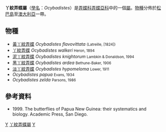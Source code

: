 {{noteTA
|G1=Butterfly
}}
{{Automatic Taxobox
| taxon = Ocybadistes
| authority = Heron, 1894
| image = Green Grass-Dart02.jpg
| image_caption = [[丫紋弄蝶|丫紋弄蝶]]<br />''Ocybadistes walkeri'' 
| type_species = [[丫紋弄蝶|丫紋弄蝶]]<br />''Ocybadistes walkeri''
| type_species_authority = Heron, 1894
| subdivision_ranks = [[物種|物種]]
| subdivision = 共7種，詳見正文。
| synonyms =
}}

'''丫紋弄蝶屬'''（[[學名|學名]]：''Ocybadistes''）是[[弄蝶科|弄蝶科]][[弄蝶亞科|弄蝶亞科]]中的一個[[屬|屬]]。[[物種|物種]]分佈於[[松巴島|松巴島]]至[[澳大利亞|澳大利亞]]一帶。

== 物種 ==
* [[黃丫紋弄蝶|黃丫紋弄蝶]] ''Ocybadistes flavovittata'' <small>(Latreille, [1824])</small>
* [[丫紋弄蝶|丫紋弄蝶]] ''Ocybadistes walkeri'' <small>Heron, 1894</small>
* [[泥丫紋弄蝶|泥丫紋弄蝶]] ''Ocybadistes knightorum'' <small>Lambkin & Donaldson, 1994</small>
* [[黑丫紋弄蝶|黑丫紋弄蝶]] ''Ocybadistes ardea'' <small>Bethune-Baker, 1906</small>
* [[淡丫紋弄蝶|淡丫紋弄蝶]] ''Ocybadistes hypomeloma'' <small>Lower, 1911</small>
* ''Ocybadistes papua'' <small>Evans, 1934</small>
* ''Ocybadistes zelda'' <small>Parsons, 1986</small>

== 參考資料 ==
<references/>
* {{aut|Parsons M.}} 1999. The butterflies of Papua New Guinea: their systematics and biology. Academic Press, San Diego.

{{Commons category|Ocybadistes}}

{{taxonbar}}
[[Category:_1894年描述的分类群|Y]]
[[Category:丫紋弄蝶屬|]]
[[Category:黃弄蝶族|Y]]